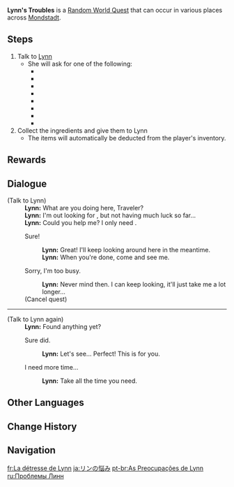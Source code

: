 {{Quest Infobox
|id             = 30011
|image          = Random Quest Lynn's Troubles.png
|type           = World
|group          = Random World
|region         = Mondstadt
|startLocation  = [[Mondstadt]]
|otherRewards   = *AR-Dependent Rewards
|characters     = Traveler; Lynn
}}
'''Lynn's Troubles''' is a [[Random World Quest]] that can occur in various places across [[Mondstadt]].

==Steps==
# Talk to [[Lynn]]
#* She will ask for one of the following:
#** {{Item|Apple|20|x=3}}
#** {{Item|Berry|20|x=2}}
#** {{Item|Carrot|20|x=2}}
#** {{Item|Matsutake|20|x=1}}
#** {{Item|Mushroom|20|x=1}}
#** {{Item|Raw Meat|20|x=1, 3}}
#** {{Item|Snapdragon|20|x=2}}
#** {{Item|Sweet Flower|20|x=1}}
# Collect the ingredients and give them to Lynn
#* The items will automatically be deducted from the player's inventory.

==Rewards==
{{Transclude|Random Event|Rewards}}

==Dialogue==
{{Quest Description|Something seems to be troubling Lynn...}}
{{Dialogue Start}}
;(Talk to Lynn)
:'''Lynn:''' What are you doing here, Traveler?
:'''Lynn:''' I'm out looking for {{Color|buzzword|(Item)}}, but not having much luck so far...
:'''Lynn:''' Could you help me? I only need {{Color|buzzword|(1/2/3) (Item)(s)}}.
:{{DIcon}} Sure!
::'''Lynn:''' Great! I'll keep looking around here in the meantime.
::'''Lynn:''' When you're done, come and see me.
:{{DIcon}} Sorry, I'm too busy.
::'''Lynn:''' Never mind then. I can keep looking, it'll just take me a lot longer...
:;(Cancel quest)

----

;(Talk to Lynn again)
:'''Lynn:''' Found anything yet?
:{{DIcon}} Sure did.
::'''Lynn:''' Let's see... Perfect! This is for you.
:{{DIcon}} I need more time...
::'''Lynn:''' Take all the time you need.
{{Dialogue End}}

==Other Languages==
{{Other Languages
|en      = Lynn's Troubles
|zhs     = 琳的苦恼
|zhs_rm  = Lín de Kúnǎo
|zht     = 琳的苦惱
|zht_rm  = Lín de Kúnǎo
|zh_tl   = Lynn's Troubles
|ja      = リンの悩み
|ja_rm   = Rin no Nayami
|ja_tl   = Lynn's Troubles
|ko      = 린의 고뇌
|ko_rm   = Rin-ui Gonoe
|ko_tl   = Lynn's Agony
|es      = El problema de Lynn
|es_tl   = Lynn's Problem
|fr      = La détresse de Lynn
|fr_tl   = Lynn's Distress
|ru      = Проблемы Линн
|ru_tl   = Lynn's Problems
|th      = ความกังวลของ Lynn
|th_rm   = 
|th_tl   = 
|vi      = Sự lo lắng của Lynn
|vi_tl   = Lynn's Worries
|de      = Lynns Ärger
|de_tl   = Lynn's Troubles
|id      = Dilema Lynn
|id_tl   = Lynn's Dilemma
|pt      = As Preocupações de Lynn
|pt_tl   = 
|tr      = Lynn'in Sorunları
|tr_tl   = 
|it      = I guai di Lynn
|it_tl   = 
}}

==Change History==
{{Change History|1.0}}

==Navigation==
{{Quests by Type Navbox|type=Random World Quests}}

[[fr:La détresse de Lynn]]
[[ja:リンの悩み]]
[[pt-br:As Preocupações de Lynn]]
[[ru:Проблемы Линн]]